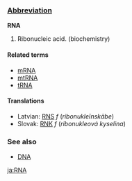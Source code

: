 ===[[Wiktionary:List of acronyms and abbreviations|Abbreviation]]===
'''RNA'''

# Ribonucleic acid. (biochemistry)

====Related terms====
*[[mRNA]]
*[[mtRNA]]
*[[tRNA]]

==== Translations ====
*Latvian: [[RNS]] ''f'' (''ribonukleīnskābe'')
*Slovak: [[RNK]] ''f'' (''ribonukleová kyselina'')

===See also===
*[[DNA]]

[[ja:RNA]]